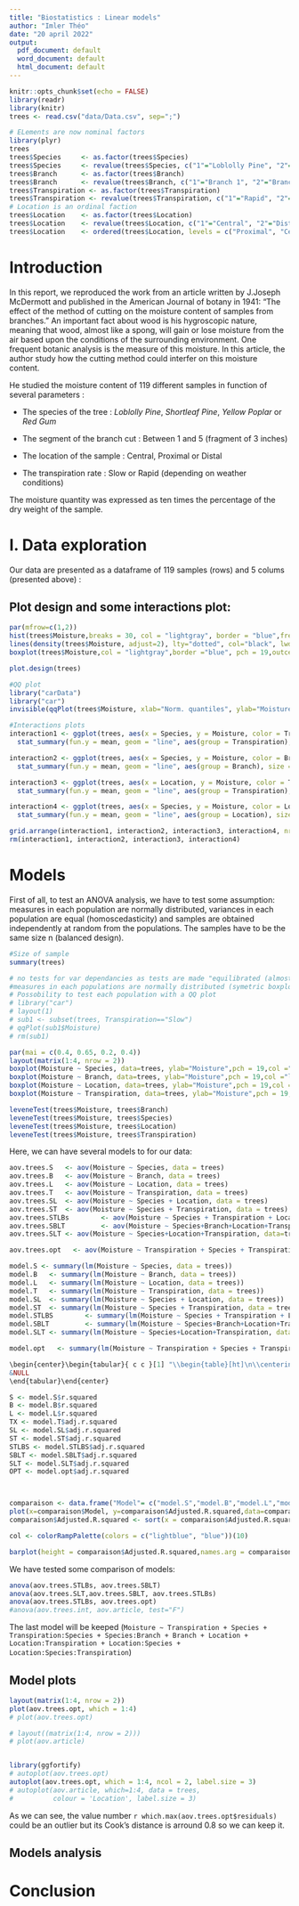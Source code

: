 ```yaml
---
title: "Biostatistics : Linear models"
author: "Imler Théo"
date: "20 april 2022"
output:
  pdf_document: default
  word_document: default
  html_document: default
---
```



```r

knitr::opts_chunk$set(echo = FALSE)
library(readr)
library(knitr)
trees <- read.csv("data/Data.csv", sep=";")

```
```r
# ELements are now nominal factors
library(plyr)
trees
trees$Species     <- as.factor(trees$Species)
trees$Species     <- revalue(trees$Species, c("1"="Loblolly Pine", "2"="Shortleaf Pine", "3"="Yellow Poplar", "4"="Red Gum"))
trees$Branch      <- as.factor(trees$Branch)
trees$Branch      <- revalue(trees$Branch, c("1"="Branch 1", "2"="Branch 2", "3"="Branch 3", "4"="Branch 4", "5"="Branch 5"))
trees$Transpiration <- as.factor(trees$Transpiration)
trees$Transpiration <- revalue(trees$Transpiration, c("1"="Rapid", "2"="Slow"))
# Location is an ordinal faction
trees$Location    <- as.factor(trees$Location)
trees$Location    <- revalue(trees$Location, c("1"="Central", "2"="Distal", "3"="Proximal"))
trees$Location    <- ordered(trees$Location, levels = c("Proximal", "Central", "Distal"))
```

# Introduction

In this report, we reproduced the work from an article written by J.Joseph McDermott and published in the American Journal of botany in 1941: "The effect of the method of cutting on the moisture content of samples from branches." An important fact about wood is his hygroscopic nature, meaning that wood, almost like a spong, will gain or lose moisture from the air based upon the conditions of the surrounding environment. One frequent botanic analysis is the measure of this moisture. In this article, the author study how the cutting method could interfer on this moisture content.

He studied the moisture content of 119 different samples in function of several parameters :

  - The species of the tree : *Loblolly Pine*, *Shortleaf Pine*, *Yellow Poplar* or *Red Gum*
  
  - The segment of the branch cut : Between 1 and 5 (fragment of 3 inches)
  
  - The location of the sample : Central, Proximal or Distal
  
  - The transpiration rate : Slow or Rapid (depending on weather conditions)

The moisture quantity was expressed as ten times the percentage of the dry weight of the sample.


# I. Data exploration

Our data are presented as a dataframe of 119 samples (rows) and 5 colums (presented above) : 



## Plot design and some interactions plot:

```r
par(mfrow=c(1,2))
hist(trees$Moisture,breaks = 30, col = "lightgray", border = "blue",freq = FALSE, main = "Moisture frequency",xlab = "Moisture")
lines(density(trees$Moisture, adjust=2), lty="dotted", col="black", lwd=2)
boxplot(trees$Moisture,col = "lightgray",border ="blue", pch = 19,outcex=0.7, main ="Box-and-Whisker plot")
```

```r
plot.design(trees)
```

```r
#QQ plot
library("carData")
library("car")
invisible(qqPlot(trees$Moisture, xlab="Norm. quantiles", ylab="Moisture"))
```

```r
#Interactions plots
interaction1 <- ggplot(trees, aes(x = Species, y = Moisture, color = Transpiration)) + geom_point() +
  stat_summary(fun.y = mean, geom = "line", aes(group = Transpiration), size = 1) + theme_bw()

interaction2 <- ggplot(trees, aes(x = Species, y = Moisture, color = Branch)) + geom_point() +
  stat_summary(fun.y = mean, geom = "line", aes(group = Branch), size = 1) + theme_bw()

interaction3 <- ggplot(trees, aes(x = Location, y = Moisture, color = Transpiration)) + geom_point() +
  stat_summary(fun.y = mean, geom = "line", aes(group = Transpiration), size = 1) + theme_bw()

interaction4 <- ggplot(trees, aes(x = Species, y = Moisture, color = Location)) + geom_point() +
  stat_summary(fun.y = mean, geom = "line", aes(group = Location), size = 1) + theme_bw()

grid.arrange(interaction1, interaction2, interaction3, interaction4, nrow = 2)
rm(interaction1, interaction2, interaction3, interaction4)
```

# Models


First of all, to test an ANOVA analysis, we have to test some assumption: measures in each population are normally distributed, variances in each population are equal (homoscedasticity) and samples are obtained independently at random from the populations.
The samples have to be the same size n (balanced design).
```r
#Size of sample
summary(trees)

# no tests for var dependancies as tests are made "equilibrated (almost same size of all parameters, see summary)"
#measures in each populations are normally distributed (symetric boxplots)
# Possobility to test each population with a QQ plot 
# library("car")
# layout(1)
# sub1 <- subset(trees, Transpiration=="Slow")
# qqPlot(sub1$Moisture)
# rm(sub1)
```

```r
par(mai = c(0.4, 0.65, 0.2, 0.4))
layout(matrix(1:4, nrow = 2))
boxplot(Moisture ~ Species, data=trees, ylab="Moisture",pch = 19,col ="lightgray",xlab="Species",boxwex = 0.8,medlwd = 0.5,border="blue",outcex=0.7)
boxplot(Moisture ~ Branch, data=trees, ylab="Moisture",pch = 19,col ="lightgray",xlab ="Branch",boxwex = 0.8,medlwd = 0.5,border="blue",outcex=0.7)
boxplot(Moisture ~ Location, data=trees, ylab="Moisture",pch = 19,col ="lightgray",xlab="Location",boxwex = 0.8,medlwd = 0.5,border="blue",outcex=0.7)
boxplot(Moisture ~ Transpiration, data=trees, ylab="Moisture",pch = 19,col ="lightgray",xlab="Transpiration",boxwex = 0.8,medlwd = 0.5,border="blue",outcex=0.7)

leveneTest(trees$Moisture, trees$Branch)
leveneTest(trees$Moisture, trees$Species)
leveneTest(trees$Moisture, trees$Location)
leveneTest(trees$Moisture, trees$Transpiration)
```

Here, we can have several models to for our data:

```r
aov.trees.S   <- aov(Moisture ~ Species, data = trees)
aov.trees.B   <- aov(Moisture ~ Branch, data = trees)
aov.trees.L   <- aov(Moisture ~ Location, data = trees)
aov.trees.T   <- aov(Moisture ~ Transpiration, data = trees)
aov.trees.SL  <- aov(Moisture ~ Species + Location, data = trees)
aov.trees.ST  <- aov(Moisture ~ Species + Transpiration, data = trees)
aov.trees.STLBs        <- aov(Moisture ~ Species + Transpiration + Location + Species:Branch, data = trees)
aov.trees.SBLT         <- aov(Moisture ~ Species+Branch+Location+Transpiration, data=trees)
aov.trees.SLT <- aov(Moisture ~ Species+Location+Transpiration, data=trees)

aov.trees.opt   <- aov(Moisture ~ Transpiration + Species + Transpiration:Species + Species:Branch + Branch + Location + Location:Transpiration + Location:Species + Location:Species:Transpiration, data = trees)

model.S <- summary(lm(Moisture ~ Species, data = trees))
model.B   <- summary(lm(Moisture ~ Branch, data = trees))
model.L   <- summary(lm(Moisture ~ Location, data = trees))
model.T   <- summary(lm(Moisture ~ Transpiration, data = trees))
model.SL  <- summary(lm(Moisture ~ Species + Location, data = trees))
model.ST  <- summary(lm(Moisture ~ Species + Transpiration, data = trees))
model.STLBS        <- summary(lm(Moisture ~ Species + Transpiration + Location + Species:Branch, data = trees))
model.SBLT         <- summary(lm(Moisture ~ Species+Branch+Location+Transpiration, data=trees))
model.SLT <- summary(lm(Moisture ~ Species+Location+Transpiration, data=trees))

model.opt   <- summary(lm(Moisture ~ Transpiration + Species + Transpiration:Species + Species:Branch + Branch + Location + Location:Transpiration + Location:Species + Location:Species:Transpiration, data = trees))

\begin{center}\begin{tabular}{ c c }[1] "\\begin{table}[ht]\n\\centering\n\\begingroup\\footnotesize\n\\begin{tabular}{llrr}\n \\textbf{Variable} & \\textbf{Levels} & $\\mathbf{n}$ & $\\mathbf{\\%}$ \\\\ \n  \\hline\nClinic & Clinic 1 & 163 & 68.5 \\\\ \n   & Clinic 2 & 75 & 31.5 \\\\ \n   \\hline\n & all & 238 & 100.0 \\\\ \n   \\hline\n\\hline\nStatus & left & 88 & 37.0 \\\\ \n   & censored & 150 & 63.0 \\\\ \n   \\hline\n & all & 238 & 100.0 \\\\ \n   \\hline\n\\hline\nDosage & Low & 72 & 30.2 \\\\ \n   & Medium & 119 & 50.0 \\\\ \n   & High & 47 & 19.8 \\\\ \n   \\hline\n & all & 238 & 100.0 \\\\ \n   \\hline\n\\hline\n\\end{tabular}\n\\endgroup\n\\caption{Patient characteristics: categorical variables.} \n\\label{tab: nominal1}\n\\end{table}\n"
&NULL
\end{tabular}\end{center}

S <- model.S$r.squared
B <- model.B$r.squared
L <- model.L$r.squared
TX <- model.T$adj.r.squared
SL <- model.SL$adj.r.squared
ST <- model.ST$adj.r.squared
STLBS <- model.STLBS$adj.r.squared
SBLT <- model.SBLT$adj.r.squared
SLT <- model.SLT$adj.r.squared
OPT <- model.opt$adj.r.squared



comparaison <- data.frame("Model"= c("model.S","model.B","model.L","model.T","model.SL","model.ST","model.STLBS","model.SBLT","model.SLT","model.opt"),"Adjusted R-squared" = c(S, B, L, TX,SL, ST,STLBS, SBLT,SLT, OPT))
plot(x=comparaison$Model, y=comparaison$Adjusted.R.squared,data=comparaison,type = "h")
comparaison$Adjusted.R.squared <- sort(x = comparaison$Adjusted.R.squared,decreasing = FALSE)

col <- colorRampPalette(colors = c("lightblue", "blue"))(10)

barplot(height = comparaison$Adjusted.R.squared,names.arg = comparaison$Model, ylab = "Adjusted R-squared",las = 2,col = col)
```

We have tested some comparison of models:
```r
anova(aov.trees.STLBs, aov.trees.SBLT)
anova(aov.trees.SLT,aov.trees.SBLT, aov.trees.STLBs)
anova(aov.trees.STLBs, aov.trees.opt)
#anova(aov.trees.int, aov.article, test="F")
```

The last model will be keeped (`Moisture ~ Transpiration + Species + Transpiration:Species + Species:Branch + Branch + Location + Location:Transpiration + Location:Species + Location:Species:Transpiration`)

## Model plots
```r
layout(matrix(1:4, nrow = 2))
plot(aov.trees.opt, which = 1:4) 
# plot(aov.trees.opt)
```

```r
# layout((matrix(1:4, nrow = 2)))
# plot(aov.article)


library(ggfortify)
# autoplot(aov.trees.opt)
autoplot(aov.trees.opt, which = 1:4, ncol = 2, label.size = 3)
# autoplot(aov.article, which=1:4, data = trees,
#          colour = 'Location', label.size = 3)
```

As we can see, the value number `r which.max(aov.trees.opt$residuals)` could be an outlier but its Cook's distance is arround 0.8 so we can keep it.

## Models analysis



# Conclusion